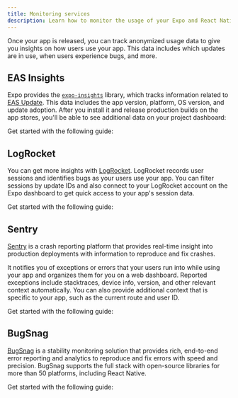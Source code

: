 ```yaml
---
title: Monitoring services
description: Learn how to monitor the usage of your Expo and React Native app after its release.
---
```




Once your app is released, you can track anonymized usage data to give you insights on how users use your app. This data includes which updates are in use, when users experience bugs, and more.

## EAS Insights

Expo provides the [`expo-insights`](/eas-insights/introduction/) library, which tracks information related to [EAS Update](/deploy/send-over-the-air-updates/). This data includes the app version, platform, OS version, and update adoption. After you install it and release production builds on the app stores, you'll be able to see additional data on your project dashboard:

<ContentSpotlight
  alt="Active user insights on the Expo dashboard."
  src="/static/images/monitoring/monitor-your-app/expo-insights.png"
/>

Get started with the following guide:

<BoxLink
  title="EAS Insights"
  description="Learn how to use EAS Insights to monitor your app."
  href="/eas-insights/introduction/"
  Icon={BookOpen02Icon}
/>

## LogRocket

You can get more insights with [LogRocket](https://logrocket.com). LogRocket records user sessions and identifies bugs as your users use your app. You can filter sessions by update IDs and also connect to your LogRocket account on the Expo dashboard to get quick access to your app's session data.

<ContentSpotlight
  alt="User sessions on the LogRocket dashboard."
  src="/static/images/monitoring/monitor-your-app/logrocket.png"
/>

Get started with the following guide:

<BoxLink
  title="Using LogRocket"
  description="Learn how to use LogRocket to monitor your app."
  href="/guides/using-logrocket/"
  Icon={BookOpen02Icon}
/>

## Sentry

[Sentry](http://getsentry.com/) is a crash reporting platform that provides real-time insight into production deployments with information to reproduce and fix crashes.

It notifies you of exceptions or errors that your users run into while using your app and organizes them for you on a web dashboard. Reported exceptions include stacktraces, device info, version, and other relevant context automatically. You can also provide additional context that is specific to your app, such as the current route and user ID.

Get started with the following guide:

<BoxLink
  title="Using Sentry"
  description="Learn how to use Sentry to monitor your app."
  href="/guides/using-sentry/"
  Icon={BookOpen02Icon}
/>

## BugSnag

[BugSnag](https://www.bugsnag.com/) is a stability monitoring solution that provides rich, end-to-end error reporting and analytics to reproduce and fix errors with speed and precision. BugSnag supports the full stack with open-source libraries for more than 50 platforms, including React Native.

Get started with the following guide:

<BoxLink
  title="Using BugSnag"
  description="Learn how to use BugSnag to monitor your app."
  href="/guides/using-bugsnag/"
  Icon={BookOpen02Icon}
/>
